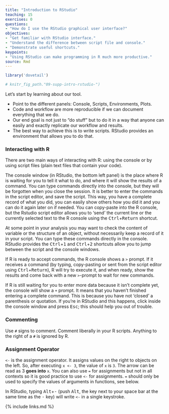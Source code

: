 ```yaml
---
title: "Introduction to RStudio"
teaching: 15
exercises: 0
questions:
- "How do I use the RStudio graphical user interface?"
objectives:
- "Get familiar with RStudio interface."
- "Understand the difference between script file and console."
- "Demonstrate useful shortcuts."
keypoints:
- "Using RStudio can make programming in R much more productive."
source: Rmd
---
```


```r
library('dovetail')

# knitr_fig_path."09-supp-intro-rstudio-")
```

Let's start by learning about our tool.

- Point to the different panels: Console, Scripts, Environments, Plots.
- Code and workflow are more reproducible if we can document everything that we do.
- Our end goal is not just to "do stuff" but to do it in a way that anyone can
  easily and exactly replicate our workflow and results.
- The best way to achieve this is to write scripts. RStudio provides an
  environment that allows you to do that.

### Interacting with R

There are two main ways of interacting with R: using the console or by using
script files (plain text files that contain your code).

The console window (in RStudio, the bottom left panel) is the place where R is
waiting for you to tell it what to do, and where it will show the results of a
command.  You can type commands directly into the console, but they will be
forgotten when you close the session. It is better to enter the commands in the
script editor, and save the script. This way, you have a complete record of what
you did, you can easily show others how you did it and you can do it again later
on if needed. You can copy-paste into the R console, but the Rstudio script
editor allows you to 'send' the current line or the currently selected text to
the R console using the <kbd>Ctrl</kbd>\+<kbd>Return</kbd> shortcut.

At some point in your analysis you may want to check the content of variable or
the structure of an object, without necessarily keep a record of it in your
script. You can type these commands directly in the console. RStudio provides
the <kbd>Ctrl</kbd>\+<kbd>1</kbd> and <kbd>Ctrl</kbd>\+<kbd>2</kbd> shortcuts allow you to jump between the script and the
console windows.

If R is ready to accept commands, the R console shows a `>` prompt. If it
receives a command (by typing, copy-pasting or sent from the script editor using
<kbd>Ctrl</kbd>\+<kbd>Return</kbd>), R will try to execute it, and when ready, show the results and
come back with a new `>`\-prompt to wait for new commands.

If R is still waiting for you to enter more data because it isn't complete yet,
the console will show a `+` prompt. It means that you haven't finished entering
a complete command. This is because you have not 'closed' a parenthesis or
quotation. If you're in RStudio and this happens, click inside the console
window and press <kbd>Esc</kbd>; this should help you out of trouble.

### Commenting

Use `#` signs to comment. Comment liberally in your R scripts. Anything to the
right of a `#` is ignored by R.

### Assignment Operator

`<-` is the assignment operator. It assigns values on the right to objects on
the left. So, after executing `x <- 3`, the value of `x` is `3`. The arrow can
be read as 3 **goes into** `x`.  You can also use `=` for assignments but not in
all contexts so it is good practice to use `<-` for assignments. `=` should only
be used to specify the values of arguments in functions, see below.

In RStudio, typing <kbd>Alt</kbd>\+<kbd>\-</kbd> (push <kbd>Alt</kbd>, the key next to your space bar at the
same time as the <kbd>\-</kbd> key) will write `<-` in a single keystroke.

{% include links.md %}


